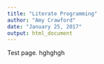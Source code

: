 ```yaml
---
title: "Literate Programming"
author: "Amy Crawford"
date: "January 25, 2017"
output: html_document
---
```



Test page. hghghgh

